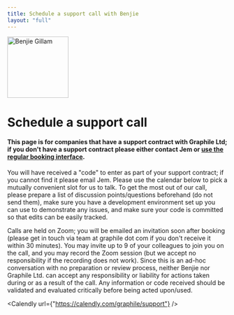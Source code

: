 ```yaml
---
title: Schedule a support call with Benjie
layout: "full"
---
```



<div style={{maxWidth: '52rem', margin: 'auto'}}>

<p style={{ textAlign: "center" }}>
  <Image
    width="140"
    height="140"
    style={{ display: "inline-block", borderRadius: "50%", overflow: "hidden" }}
    src="/img/avatar.jpg"
    alt="Benjie Gillam"
  />
</p>

# Schedule a support call

#### This page is for companies that have a support contract with Graphile Ltd; if you don't have a support contract please either contact Jem or [use the regular booking interface](/book).

You will have received a "code" to enter as part of your support
contract; if you cannot find it please email Jem. Please use the
calendar below to pick a mutually convenient slot for us to talk. To get
the most out of our call, please prepare a list of discussion
points/questions beforehand (do not send them), make sure you have a
development environment set up you can use to demonstrate any issues,
and make sure your code is committed so that edits can be easily
tracked.

Calls are held on Zoom; you will be emailed an invitation soon after
booking (please get in touch via team at graphile dot com if you don't
receive it within 30 minutes). You may invite up to 9 of your colleagues
to join you on the call, and you may record the Zoom session (but we
accept no responsibility if the recording does not work). Since this is
an ad-hoc conversation with no preparation or review process, neither
Benjie nor Graphile Ltd. can accept any responsibility or liability for
actions taken during or as a result of the call. Any information or code
received should be validated and evaluated critically before being acted
upon/used.

<a name="book" />

<Calendly url={"https://calendly.com/graphile/support"} />

</div>
